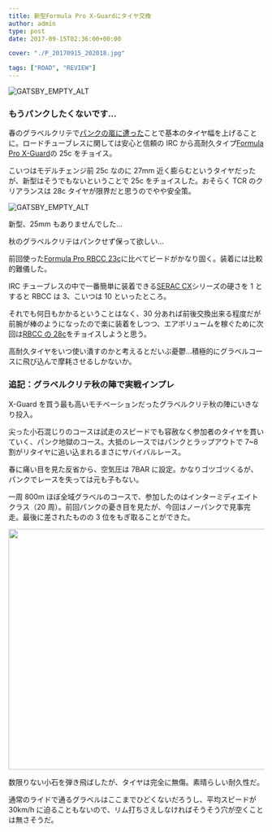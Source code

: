 ---
title: 新型Formula Pro X-Guardにタイヤ交換
author: admin
type: post
date: 2017-09-15T02:36:00+00:00

cover: "./P_20170915_202018.jpg"

tags: ["ROAD", "REVIEW"]
---

![GATSBY_EMPTY_ALT](./P_20170915_202018.jpg)

### もうパンクしたくないです…

春のグラベルクリテで<a href="/2017/05/2017.html" target="_blank" rel="noopener">パンクの嵐に遭った</a>ことで基本のタイヤ幅を上げることに。ロードチューブレスに関しては安心と信頼の IRC から高耐久タイプ<a href="http://amzn.to/2fohzsh" target="_blank" rel="noopener">Formula Pro X-Guard</a>の 25c をチョイス。

こいつはモデルチェンジ前 25c なのに 27mm 近く膨らむというタイヤだったが、新型はそうでもないということで 25c をチョイスした。おそらく TCR のクリアランスは 28c タイヤが限界だと思うのでやや安全策。

![GATSBY_EMPTY_ALT](./P_20170915_202058.jpg)

新型、25mm もありませんでした…

秋のグラベルクリテはパンクせず保って欲しい…

前回使った<a href="http://amzn.to/2ycgwTI" target="_blank" rel="noopener">Formula Pro RBCC 23c</a>に比べてビードがかなり固く。装着には比較的難儀した。

IRC チューブレスの中で一番簡単に装着できる<a href="http://amzn.to/2ybpjFz" target="_blank" rel="noopener">SERAC CX</a>シリーズの硬さを 1 とすると RBCC は 3、こいつは 10 といったところ。

それでも何日もかかるということはなく、30 分あれば前後交換出来る程度だが前腕が棒のようになったので楽に装着をしつつ、エアボリュームを稼ぐために次回は<a href="http://amzn.to/2ybj057" target="_blank" rel="noopener">RBCC の 28c</a>をチョイスしようと思う。

高耐久タイヤをいつ使い潰すのかと考えるとだいぶ憂鬱…積極的にグラベルコースに飛び込んで摩耗させるしかないか。

### 追記：グラベルクリテ秋の陣で実戦インプレ

X-Guard を買う最も高いモチベーションだったグラベルクリテ秋の陣にいきなり投入。

尖った小石混じりのコースは試走のスピードでも容赦なく参加者のタイヤを貫いていく、パンク地獄のコース。大抵のレースではパンクとラップアウトで 7~8 割がリタイヤに追い込まれるまさにサバイバルレース。

春に痛い目を見た反省から、空気圧は 7BAR に設定。かなりゴツゴツくるが、パンクでレースを失っては元も子もない。

一周 800m ほぼ全域グラベルのコースで、参加したのはインターミディエイトクラス（20 周）。前回パンクの憂き目を見たが、今回はノーパンクで見事完走。最後に差されたものの 3 位をもぎ取ることができた。

<img
  class="aligncenter size-large wp-image-750"
  src="./P_20170924_122957.jpg"
  alt=""
  width="840"
  height="473"
/>

数限りない小石を弾き飛ばしたが、タイヤは完全に無傷。素晴らしい耐久性だ。

通常のライドで通るグラベルはここまでひどくないだろうし、平均スピードが 30km/h に迫ることもないので、リム打ちさえしなければそうそう穴が空くことは無さそうだ。

<LinkBox isAmazonLink url="https://www.amazon.co.jp/dp/B01DOZEV02/" />
